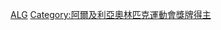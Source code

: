 {{Commonscat|Olympic bronze medalists for Algeria}}

[[Category:奥林匹克运动会铜牌得主|ALG]]
[[Category:阿爾及利亞奧林匹克運動會獎牌得主|Category:阿爾及利亞奧林匹克運動會獎牌得主]]